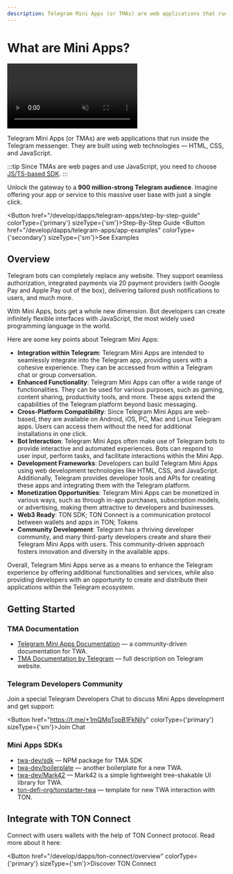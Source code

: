 ```yaml
---
description: Telegram Mini Apps (or TMAs) are web applications that run inside the Telegram messenger. They are built using web technologies — HTML, CSS, and JavaScript.
---
```


# What are Mini Apps?

<div style={{width: '100%', textAlign:'center', margin: '10pt auto'}}>
  <video style={{width: '100%',maxWidth: '600px', borderRadius: '10pt'}} muted={true} autoPlay={true} loop={true}>
    <source src="/files/twa.mp4" type="video/mp4" />
    Your browser does not support the video tag.
  </video>
</div>

Telegram Mini Apps (or TMAs) are web applications that run inside the Telegram messenger. They are built using web technologies — HTML, CSS, and JavaScript.

:::tip
Since TMAs are web pages and use JavaScript, you need to choose [JS/TS-based SDK](/develop/dapps/apis/sdk#typescript--javascript).
:::

Unlock the gateway to a **900 million-strong Telegram audience**. Imagine offering your app or service to this massive user base with just a single click.

<Button href="/develop/dapps/telegram-apps/step-by-step-guide" colorType={'primary'} sizeType={'sm'}>Step-By-Step Guide</Button>
<Button href="/develop/dapps/telegram-apps/app-examples" colorType={'secondary'} sizeType={'sm'}>See Examples</Button>

## Overview

Telegram bots can completely replace any website. They support seamless authorization, integrated payments via 20 payment providers (with Google Pay and Apple Pay out of the box), delivering tailored push notifications to users, and much more.

With Mini Apps, bots get a whole new dimension. Bot developers can create infinitely flexible interfaces with JavaScript, the most widely used programming language in the world.

Here are some key points about Telegram Mini Apps:

- **Integration within Telegram**: Telegram Mini Apps are intended to seamlessly integrate into the Telegram app, providing users with a cohesive experience. They can be accessed from within a Telegram chat or group conversation.
- **Enhanced Functionality**: Telegram Mini Apps can offer a wide range of functionalities. They can be used for various purposes, such as gaming, content sharing, productivity tools, and more. These apps extend the capabilities of the Telegram platform beyond basic messaging.
- **Cross-Platform Compatibility**: Since Telegram Mini Apps are web-based, they are available on Android, iOS, PC, Mac and Linux Telegram apps. Users can access them without the need for additional installations in one click.
- **Bot Interaction**: Telegram Mini Apps often make use of Telegram bots to provide interactive and automated experiences. Bots can respond to user input, perform tasks, and facilitate interactions within the Mini App.
- **Development Frameworks**: Developers can build Telegram Mini Apps using web development technologies like HTML, CSS, and JavaScript. Additionally, Telegram provides developer tools and APIs for creating these apps and integrating them with the Telegram platform.
- **Monetization Opportunities**: Telegram Mini Apps can be monetized in various ways, such as through in-app purchases, subscription models, or advertising, making them attractive to developers and businesses.
- **Web3 Ready**: TON SDK; TON Connect is a communication protocol between wallets and apps in TON; Tokens
- **Community Development**: Telegram has a thriving developer community, and many third-party developers create and share their Telegram Mini Apps with users. This community-driven approach fosters innovation and diversity in the available apps.

Overall, Telegram Mini Apps serve as a means to enhance the Telegram experience by offering additional functionalities and services, while also providing developers with an opportunity to create and distribute their applications within the Telegram ecosystem.

## Getting Started

### TMA Documentation

- [Telegram Mini Apps Documentation](https://docs.telegram-mini-apps.com) — a community-driven documentation for TWA.
- [TMA Documentation by Telegram](https://core.telegram.org/bots/webapps) — full description on Telegram website.

### Telegram Developers Community

Join a special Telegram Developers Chat to discuss Mini Apps development and get support:

<Button href="https://t.me/+1mQMqTopB1FkNjIy" colorType={'primary'} sizeType={'sm'}>Join Chat</Button>

### Mini Apps SDKs

- [twa-dev/sdk](https://github.com/twa-dev/sdk) — NPM package for TMA SDK
- [twa-dev/boilerplate](https://github.com/twa-dev/Boilerplate) — another boilerplate for a new TWA.
- [twa-dev/Mark42](https://github.com/twa-dev/Mark42) — Mark42 is a simple lightweight tree-shakable UI library for TWA.
- [ton-defi-org/tonstarter-twa](https://github.com/ton-defi-org/tonstarter-twa) — template for new TWA interaction with TON.

## Integrate with TON Connect

Connect with users wallets with the help of TON Connect protocol. Read more about it here:

<Button href="/develop/dapps/ton-connect/overview" colorType={'primary'} sizeType={'sm'}>Discover TON Connect</Button>
